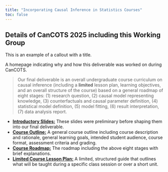 ```yaml
---
title: "Incorporating Causal Inference in Statistics Courses"
toc: false
---
```


::: {.callout-tip}
## Details of CanCOTS 2025 including this Working Group

This is an example of a callout with a title.
:::

A homepage indicating why and how this deliverable was worked on during CanCOTS. 

> Our final deliverable is an overall undergraduate course curriculum on causal inference (including a **limited** lesson plan, learning objectives, and an overall structure of the course) based on a general roadmap of eight stages: (1) research question, (2) causal model representing knowledge, (3) counterfactuals and causal parameter definition, (4) statistical model definition, (5) model fitting, (6) result interpretation, (7) data analysis report. 

- **[Introductory Slides:](website/01-intro-slides.qmd#sec-intro)** These slides were preliminary before shaping them into our final deliverable.
- **[Course Outline:](website/02-course-outline.qmd#sec-course-outline)** A general course outline including course description and rationale, general learning goals, intended student audience, course format, assessment criteria and grading.
- **[Course Roadmap:](website/03-course-roadmap.qmd#sec-course-roadmap)** The roadmap including the above eight stages with brief explanations.
- **[Limited Course Lesson Plan:](website/04-course-lesson-plan.qmd#sec-course-lesson-plan)** A limited, structured guide that outlines what will be taught during a specific class session or over a short unit.
